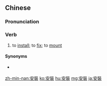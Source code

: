 {{also|安装}}
==Chinese==
{{zh-forms|s=安装}}

===Pronunciation===
{{zh-pron
|m=ānzhuāng
|c=on1 zong1
|h=pfs=ôn-chông
|mn=kh,qz,tp,xm,zz:an-chong/qz,xm,zz:an-chng
|cat=v
}}

===Verb===
{{zh-verb}}

# to [[install]]; to [[fix]]; to [[mount]]

====Synonyms====
* {{sense|to install}} {{zh-l|裝}}

{{zh-cat|Intermediate}}

[[zh-min-nan:安裝]]
[[ko:安裝]]
[[hu:安裝]]
[[mg:安裝]]
[[ja:安裝]]